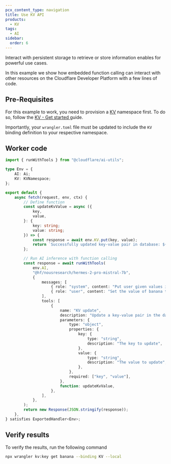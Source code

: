 ```yaml
---
pcx_content_type: navigation
title: Use KV API
products:
  - KV
tags:
  - AI
sidebar:
  order: 6
---
```


Interact with persistent storage to retrieve or store information enables for powerful use cases.

In this example we show how embedded function calling can interact with other resources on the Cloudflare Developer Platform with a few lines of code.

## Pre-Requisites

For this example to work, you need to provision a [KV](/kv/) namespace first. To do so, follow the [KV - Get started ](/kv/get-started/) guide.

Importantly, your `wrangler.toml` file must be updated to include the `KV` binding definition to your respective namespace.

## Worker code

```ts title="Embedded function calling example with KV API"
import { runWithTools } from "@cloudflare/ai-utils";

type Env = {
	AI: Ai;
	KV: KVNamespace;
};

export default {
	async fetch(request, env, ctx) {
		// Define function
		const updateKvValue = async ({
			key,
			value,
		}: {
			key: string;
			value: string;
		}) => {
			const response = await env.KV.put(key, value);
			return `Successfully updated key-value pair in database: ${response}`;
		};

		// Run AI inference with function calling
		const response = await runWithTools(
			env.AI,
			"@hf/nousresearch/hermes-2-pro-mistral-7b",
			{
				messages: [
					{ role: "system", content: "Put user given values in KV" },
					{ role: "user", content: "Set the value of banana to yellow." },
				],
				tools: [
					{
						name: "KV update",
						description: "Update a key-value pair in the database",
						parameters: {
							type: "object",
							properties: {
								key: {
									type: "string",
									description: "The key to update",
								},
								value: {
									type: "string",
									description: "The value to update",
								},
							},
							required: ["key", "value"],
						},
						function: updateKvValue,
					},
				],
			},
		);
		return new Response(JSON.stringify(response));
	},
} satisfies ExportedHandler<Env>;
```

## Verify results

To verify the results, run the following command

```sh
npx wrangler kv:key get banana --binding KV --local
```
